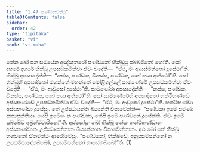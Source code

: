 ```yaml
---
title: "1.47 පණ්ඩකවත්ථු"
tableOfContents: false
sidebar:
  order: 42
type: "tipitaka"
basket: "vi"
book: "vi-maha"
---
```



<DynamicBreadcrumb />

<Division number="109" book="vi-maha">

<Paragraph number="482" book="vi-maha">
තේන ඛෝ පන සමයේන අඤ්ඤතරෝ පණ්ඩකෝ භික්ඛූසු පබ්බජිතෝ හෝති. සෝ දහරේ දහරේ භික්ඛූ උපසඞ්කමිත්වා ඒවං වදේති—  “ඒථ, මං ආයස්මන්තෝ දූසේථා”ති. භික්ඛූ අපසාදේන්ති—  “නස්ස, පණ්ඩක, විනස්ස, පණ්ඩක, කෝ තයා අත්ථෝ”ති. සෝ භික්ඛූහි අපසාදිතෝ මහන්තේ මහන්තේ මෝළිගල්ලේ සාමණේරේ උපසඞ්කමිත්වා ඒවං වදේති—  “ඒථ, මං ආවුසෝ දූසේථා”ති. සාමණේරා අපසාදේන්ති—  “නස්ස, පණ්ඩක, විනස්ස, පණ්ඩක, කෝ තයා අත්ථෝ”ති. සෝ සාමණේරේහි අපසාදිතෝ හත්ථිභණ්ඩේ අස්සභණ්ඩේ උපසඞ්කමිත්වා ඒවං වදේති—  “ඒථ, මං ආවුසෝ දූසේථා”ති. හත්ථිභණ්ඩා අස්සභණ්ඩා දූසේසුං. තේ උජ්ඣායන්ති ඛිය්‍යන්ති විපාචේන්ති—  “පණ්ඩකා ඉමේ සමණා සක්‍යපුත්තියා. යේපි ඉමේසං න පණ්ඩකා, තේපි ඉමේ පණ්ඩකේ දූසේන්ති. ඒවං ඉමේ සබ්බේව අබ්‍රහ්මචාරිනෝ”ති. අස්සෝසුං ඛෝ භික්ඛූ තේසං හත්ථිභණ්ඩානං අස්සභණ්ඩානං උජ්ඣායන්තානං ඛිය්‍යන්තානං විපාචේන්තානං. අථ ඛෝ තේ භික්ඛූ භගවතෝ ඒතමත්ථං ආරෝචේසුං. “පණ්ඩකෝ, භික්ඛවේ, අනුපසම්පන්නෝ න උපසම්පාදේතබ්බෝ, උපසම්පන්නෝ නාසේතබ්බෝ”ති. (1)
</Paragraph>
</Division>